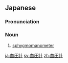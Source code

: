 ==Japanese==
{{ja-kanjitab|けつ|あつ|けい|yomi=on}}

===Pronunciation===
{{ja-pron|けつあつけい|y=o}}

===Noun===
{{ja-noun|けつあつけい}}

# [[sphygmomanometer]]

[[ja:血圧計]]
[[sv:血圧計]]
[[zh:血圧計]]